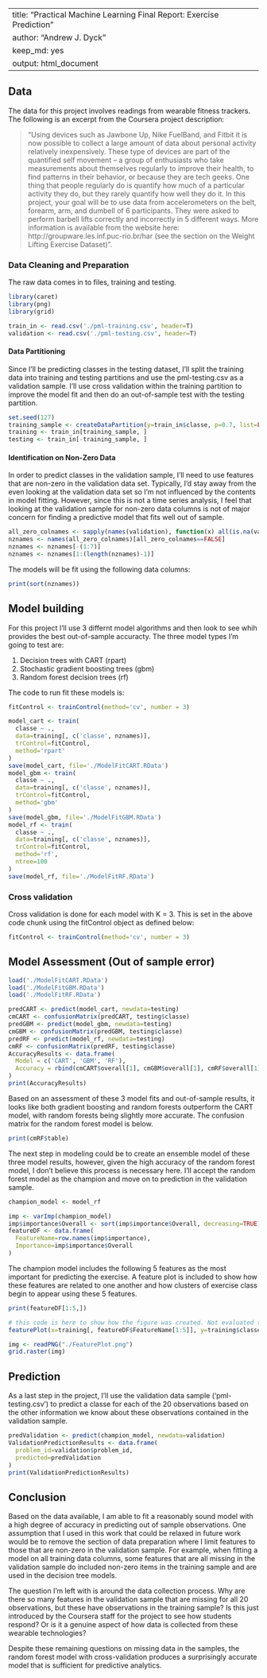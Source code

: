 
---
title: "Practical Machine Learning Final Report: Exercise Prediction "
author: "Andrew J. Dyck"
keep_md: yes
output: html_document
---

## Data ##
The data for this project involves readings from wearable fitness trackers. The following is an excerpt from the Coursera project description:

> "Using devices such as Jawbone Up, Nike FuelBand, and Fitbit it is now possible to collect a large amount of data about personal activity relatively inexpensively. These type of devices are part of the quantified self movement – a group of enthusiasts who take measurements about themselves regularly to improve their health, to find patterns in their behavior, or because they are tech geeks. One thing that people regularly do is quantify how much of a particular activity they do, but they rarely quantify how well they do it. In this project, your goal will be to use data from accelerometers on the belt, forearm, arm, and dumbell of 6 participants. They were asked to perform barbell lifts correctly and incorrectly in 5 different ways. More information is available from the website here: http://groupware.les.inf.puc-rio.br/har (see the section on the Weight Lifting Exercise Dataset)".

### Data Cleaning and Preparation ###
The raw data comes in to files, training and testing. 

```r
library(caret)
library(png)
library(grid)
```
```r
train_in <- read.csv('./pml-training.csv', header=T)
validation <- read.csv('./pml-testing.csv', header=T)
```

#### Data Partitioning ####
Since I'll be predicting classes in the testing dataset, I'll split the training data into training and testing partitions and use the pml-testing.csv as a validation sample. I'll use cross validation within the training partition to improve the model fit and then do an out-of-sample test with the testing partition.

```r
set.seed(127)
training_sample <- createDataPartition(y=train_in$classe, p=0.7, list=FALSE)
training <- train_in[training_sample, ]
testing <- train_in[-training_sample, ]
```

#### Identification on Non-Zero Data ####
In order to predict classes in the validation sample, I'll need to use features that are non-zero in the validation data set. Typically, I'd stay away from the even looking at the validation data set so I'm not influenced by the contents in model fitting. However, since this is not a time series analysis, I feel that looking at the validation sample for non-zero data columns is not of major concern for finding a predictive model that fits well out of sample.

```r
all_zero_colnames <- sapply(names(validation), function(x) all(is.na(validation[,x])==TRUE))
nznames <- names(all_zero_colnames)[all_zero_colnames==FALSE]
nznames <- nznames[-(1:7)]
nznames <- nznames[1:(length(nznames)-1)]
```

The models will be fit using the following data columns:
```r
print(sort(nznames))
```

## Model building ##

For this project I'll use 3 differnt model algorithms and then look to see whih provides the best out-of-sample accuracty. The three model types I'm going to test are:

1. Decision trees with CART (rpart)
2. Stochastic gradient boosting trees (gbm)
3. Random forest decision trees (rf)

The code to run fit these models is:

```r
fitControl <- trainControl(method='cv', number = 3)
```

```r
model_cart <- train(
  classe ~ ., 
  data=training[, c('classe', nznames)],
  trControl=fitControl,
  method='rpart'
)
save(model_cart, file='./ModelFitCART.RData')
model_gbm <- train(
  classe ~ ., 
  data=training[, c('classe', nznames)],
  trControl=fitControl,
  method='gbm'
)
save(model_gbm, file='./ModelFitGBM.RData')
model_rf <- train(
  classe ~ ., 
  data=training[, c('classe', nznames)],
  trControl=fitControl,
  method='rf',
  ntree=100
)
save(model_rf, file='./ModelFitRF.RData')
```

### Cross validation ###
Cross validation is done for each model with K = 3. This is set in the above code chunk using the fitControl object as defined below:

```r
fitControl <- trainControl(method='cv', number = 3)
```

## Model Assessment (Out of sample error) ##

```r
load('./ModelFitCART.RData')
load('./ModelFitGBM.RData')
load('./ModelFitRF.RData')
```

```r
predCART <- predict(model_cart, newdata=testing)
cmCART <- confusionMatrix(predCART, testing$classe)
predGBM <- predict(model_gbm, newdata=testing)
cmGBM <- confusionMatrix(predGBM, testing$classe)
predRF <- predict(model_rf, newdata=testing)
cmRF <- confusionMatrix(predRF, testing$classe)
AccuracyResults <- data.frame(
  Model = c('CART', 'GBM', 'RF'),
  Accuracy = rbind(cmCART$overall[1], cmGBM$overall[1], cmRF$overall[1])
)
print(AccuracyResults)
```

Based on an assessment of these 3 model fits and out-of-sample results, it looks like both gradient boosting and random forests outperform the CART model, with random forests being slightly more accurate. The confusion matrix for the random forest model is below.

```r
print(cmRF$table)
```

The next step in modeling could be to create an ensemble model of these three model results, however, given the high accuracy of the random forest model, I don't believe this process is necessary here. I'll accept the random forest model as the champion and move on to prediction in the validation sample.

```r
champion_model <- model_rf
```

```r
imp <- varImp(champion_model)
imp$importance$Overall <- sort(imp$importance$Overall, decreasing=TRUE)
featureDF <- data.frame(
  FeatureName=row.names(imp$importance),
  Importance=imp$importance$Overall
)
```

The champion model includes the following 5 features as the most important for predicting the exercise. A feature plot is included to show how these features are related to one another and how clusters of exercise class begin to appear using these 5 features.
```r
print(featureDF[1:5,])
```

```r
# this code is here to show how the figure was created. Not evaluated to save memory when building the html file.
featurePlot(x=training[, featureDF$FeatureName[1:5]], y=training$classe, plot = 'pairs')
```

```r
img <- readPNG("./FeaturePlot.png")
grid.raster(img)
```

## Prediction ##

As a last step in the project, I'll use the validation data sample ('pml-testing.csv') to predict a classe for each of the 20 observations based on the other information we know about these observations contained in the validation sample.

```r
predValidation <- predict(champion_model, newdata=validation)
ValidationPredictionResults <- data.frame(
  problem_id=validation$problem_id,
  predicted=predValidation
)
print(ValidationPredictionResults)
```

## Conclusion ##

Based on the data available, I am able to fit a reasonably sound model with a high degree of accuracy in predicting out of sample observations. One assumption that I used in this work that could be relaxed in future work would be to remove the section of data preparation where I limit features to those that are non-zero in the validation sample. For example, when fitting a model on all training data columns, some features that are all missing in the validation sample do included non-zero items in the training sample and are used in the decision tree models. 

The question I'm left with is around the data collection process. Why are there so many features in the validation sample that are missing for all 20 observations, but these have observations in the training sample? Is this just introduced by the Coursera staff for the project to see how students respond? Or is it a genuine aspect of how data is collected from these wearable technologies?

Despite these remaining questions on missing data in the samples, the random forest model with cross-validation produces a surprisingly accurate model that is sufficient for predictive analytics.

